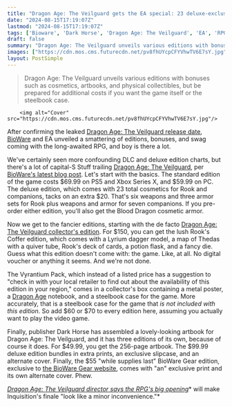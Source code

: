 ```yaml
---
title: "Dragon Age: The Veilguard gets the EA special: 23 deluxe-exclusive cosmetics, 2 editions that don't include the game, pre-order armor, and 3 artbook editions alone"
date: "2024-08-15T17:19:07Z"
lastmod: "2024-08-15T17:19:07Z"
tags: ['Bioware', 'Dark Horse', 'Dragon Age: The Veilguard', 'EA', 'RPG']
draft: false
summary: "Dragon Age: The Veilguard unveils various editions with bonuses such as cosmetics, artbooks, and physical collectibles, but be prepared for additional costs if you want the game itself or the steelbook case."
images: ["https://cdn.mos.cms.futurecdn.net/pv8fhUYcpCFYVhwTV6E7sY.jpg"]
layout: PostSimple
---
```

> Dragon Age: The Veilguard unveils various editions with bonuses such as cosmetics, artbooks, and physical collectibles, but be prepared for additional costs if you want the game itself or the steelbook case.


        <img alt="Cover" src="https://cdn.mos.cms.futurecdn.net/pv8fhUYcpCFYVhwTV6E7sY.jpg"/>
        
After confirming the leaked [<u>Dragon Age: The Veilguard release date</u>](https://www.gamesradar.com/games/dragon-age/dragon-age-the-veilguard-release-date-leaks-online-right-before-its-official-reveal/), [BioWare](https://www.gamesradar.com/tag/bioware/) and EA unveiled a smattering of editions, bonuses, and swag coming with the long-awaited RPG, and boy is there a lot. 

We've certainly seen more confounding DLC and deluxe edition charts, but there's a lot of capital-S Stuff trailing [<u>Dragon Age: The Veilguard</u>](https://www.gamesradar.com/dragon-age-4-confirmed-release-date-solas-wishlist-news/), per [BioWare's latest blog post](https://www.ea.com/games/dragon-age/dragon-age-the-veilguard/news/release-date-preorders). Let's start with the basics. The standard edition of the game costs $69.99 on PS5 and Xbox Series X, and $59.99 on PC. The deluxe edition, which comes with 23 total cosmetics for Rook and companions, tacks on an extra $20. That's six weapons and three armor sets for Rook plus weapons and armor for seven companions. If you pre-order either edition, you'll also get the Blood Dragon cosmetic armor. 

Now we get to the fancier editions, starting with the de facto [Dragon Age: The Veilguard collector's edition](https://www.gamesradar.com/games/dragon-age/dragon-age-the-veilguard-collectors-edition-is-dollar150-and-it-doesnt-even-come-with-the-game/). For $150, you can get the lush Rook's Coffer edition, which comes with a Lyrium dagger model, a map of Thedas with a quiver tube, Rook's deck of cards, a potion flask, and a fancy die. Guess what this edition doesn't come with: the game. Like, at all. No digital voucher or anything it seems. And we're not done.

The Vyrantium Pack, which instead of a listed price has a suggestion to "check in with your local retailer to find out about the availability of this edition in your region," comes in a collector's box containing a metal poster, a [Dragon Age](https://www.gamesradar.com/tag/dragon-age/) notebook, and a steelbook case for the game. More accurately, that is a steelbook case for the game that *is not included with this edition*. So add $60 or $70 to every edition here, assuming you actually want to play the video game. 

Finally, publisher Dark Horse has assembled a lovely-looking artbook for Dragon Age: The Veilguard, and it has three editions of its own, because of course it does. For $49.99, you get the 256-page artbook. The $99.99 deluxe edition bundles in extra prints, an exclusive slipcase, and an alternate cover. Finally, the $55 "while supplies last" BioWare Gear edition, exclusive to [<u>the BioWare Gear website</u>](https://gear.bioware.com/products/the-art-of-dragon-age-the-veilguard-hc-bioware-gear-exclusive-variant), comes with "an" exclusive print and its own alternate cover. Phew. 

[<u><em>Dragon Age: The Veilguard director says the RPG's big opening</em></u>](https://www.gamesradar.com/games/dragon-age/dragon-age-the-veilguard-director-says-the-rpgs-big-opening-will-make-inquisitions-finale-look-like-a-minor-inconvenience/)* will make Inquisition's finale "look like a minor inconvenience."*
        